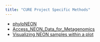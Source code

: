```yaml
---
title: "CURE Project Specific Methods"
---
```


* [phyloNEON](methods/phyloNEON.html)
* [Access_NEON_Data_for_Metagenomics](methods/Access_NEON_Data_for_Metagenomics.html)
* [Visualizing NEON samples within a plot](methods/NEON_plot_samples.html)

